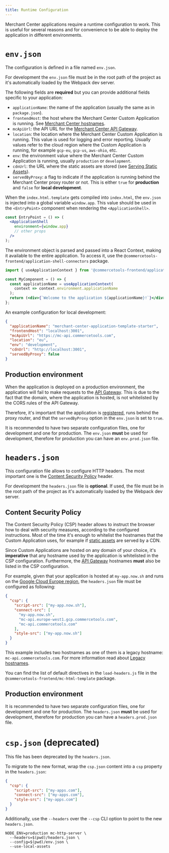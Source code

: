 ```yaml
---
title: Runtime Configuration
---
```


Merchant Center applications require a runtime configuration to work. This is useful for several reasons and for convenience to be able to deploy the application in different environments.

# `env.json`

The configuration is defined in a file named `env.json`.

<Info>

For development the `env.json` file must be in the root path of the project as it's automatically loaded by the Webpack dev server.

</Info>

The following fields are **required** but you can provide additional fields specific to your application:

- `applicationName`: the name of the application (usually the same as in `package.json`).
- `frontendHost`: the host where the Merchant Center Custom Application is running. See [Merchant Center hostnames](/main-concepts/api-gateway#hostnames).
- `mcApiUrl`: the API URL for the [Merchant Center API Gateway](/main-concepts/api-gateway).
- `location`: the location where the Merchant Center Custom Application is running. This value is used for logging and error reporting. Usually values refer to the cloud region where the Custom Application is running, for example `gcp-eu`, `gcp-us`, `aws-ohio`, etc.
- `env`: the environment value where the Merchant Center Custom Application is running, usually `production` or `development`.
- `cdnUrl`: the URL where the static assets are stored (see [Serving Static Assets](/deployment/serving-static-assets)).
- `servedByProxy`: a flag to indicate if the application is running behind the Merchant Center proxy router or not. This is either `true` for **production** and `false` for **local development**.

When the `index.html.template` gets compiled into `index.html`, the `env.json` is injected into a global variable `window.app`.
This value should be used in the `<EntryPoint>` component when rendering the `<ApplicationShell>`.

```jsx highlightLines="3"
const EntryPoint = () => (
  <ApplicationShell
    environment={window.app}
    // other props
  />
);
```

The environment object is parsed and passed into a React Context, making it available to the entire application. To access it, use the `@commercetools-frontend/application-shell-connectors` package.

```jsx
import { useApplicationContext } from '@commercetools-frontend/application-shell-connectors';

const MyComponent = () => {
  const applicationName = useApplicationContext(
    context => context.environment.applicationName
  );
  return (<div>{`Welcome to the application ${applicationName}!`}</div>);
};
```

An example configuration for local development:

```json
{
  "applicationName": "merchant-center-application-template-starter",
  "frontendHost": "localhost:3001",
  "mcApiUrl": "https://mc-api.commercetools.com",
  "location": "eu",
  "env": "development",
  "cdnUrl": "http://localhost:3001",
  "servedByProxy": false
}
```


## Production environment

<Warning>

When the application is deployed on a production environment, the application will fail to make requests to the [API Gateway](/main-concepts/api-gateway). This is due to the fact that the domain, where the application is hosted, is not whitelisted by the CORS rules of the API Gateway.

Therefore, it's important that the application is [registered](/register-applications/configuring-a-custom-application), runs behind the proxy router, and that the `servedByProxy` option in the `env.json` is set to `true`.

</Warning>

It is recommended to have two separate configuration files, one for development and one for production. The `env.json` **must** be used for development, therefore for production you can have an `env.prod.json` file.

# `headers.json`

This configuration file allows to configure HTTP headers. The most important one is the [Content Security Policy](https://developer.mozilla.org/en-US/docs/Web/HTTP/CSP) header.

<Info>

For development the `headers.json` file is **optional**. If used, the file must be in the root path of the project as it's automatically loaded by the Webpack dev server.

</Info>

## Content Security Policy

The Content Security Policy (CSP) header allows to instruct the browser how to deal with security measures, according to the configured instructions. Most of the time it's enough to whitelist the hostnames that the Custom Application uses, for example if [static assets](/deployment/serving-static-assets) are served by a CDN.

<Info>

Since Custom Applications are hosted on any domain of your choice, it's **imperative** that any hostname used by the application is whitelisted in the CSP configuration.
Furthermore, the [API Gateway](/main-concepts/api-gateway#hostnames) hostnames **must** also be listed in the CSP configuration.

</Info>

For example, given that your application is hosted at `my-app.now.sh` and runs on the [Google Cloud Europe region](/main-concepts/api-gateway#cloud-regions), the `headers.json` file must be configured as following:

```json
{
  "csp": {
    "script-src": ["my-app.now.sh"],
    "connect-src": [
      "my-app.now.sh",
      "mc-api.europe-west1.gcp.commercetools.com",
      "mc-api.commercetools.com"
    ],
    "style-src": ["my-app.now.sh"]
  }
}
```

<Info>

This example includes two hostnames as one of them is a legacy hostname: `mc-api.commercetools.com`. For more information read about [Legacy hostnames](/main-concepts/api-gateway#legacy-hostnames).

</Info>

You can find the list of default directives in the `load-headers.js` file in the `@commercetools-frontend/mc-html-template` package.

## Production environment

It is recommended to have two separate configuration files, one for development and one for production. The `headers.json` **must** be used for development, therefore for production you can have a `headers.prod.json` file.

# `csp.json` (deprecated)

<Warning>

This file has been deprecated by the `headers.json`.

</Warning>

To migrate to the new format, wrap the `csp.json` content into a `csp` property in the `headers.json`:

```json highlightLines="2,6"
{
  "csp": {
    "script-src": ["my-apps.com"],
    "connect-src": ["my-apps.com"],
    "style-src": ["my-apps.com"]
  }
}
```

Additionally, use the `--headers` over the `--csp` CLI option to point to the new `headers.json`.

```console highlightLines="2" noPromptLines="2-4"
NODE_ENV=production mc-http-server \
  --headers=$(pwd)/headers.json \
  --config=$(pwd)/env.json \
  --use-local-assets
```
